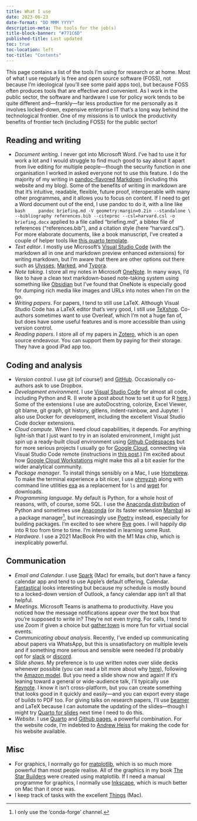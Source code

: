 ```yaml
---
title: What I use
date: 2023-06-23
date-format: "DD MMM YYYY"
description-meta: The tools for the job(s)
title-block-banner: "#771C6D"
published-title: Last updated
toc: true
toc-location: left
toc-title: "Contents"
---
```


This page contains a list of the tools I'm using for research or at home. Most of what I use regularly is free and open source software (FOSS), not because I'm ideological (you'll see some paid apps too), but because FOSS often produces tools that are effective and convenient. As I work in the public sector, the software and hardware I use for policy work tends to be quite different and—frankly—far less productive for me personally as it involves locked-down, expensive enterprise IT that's a long way behind the technological frontier. One of my missions is to unlock the productivity benefits of frontier tech (including FOSS) for the public sector!

## Reading and writing

- *Document writing*. I never got into Microsoft Word. I've had to use it for work a lot and I would struggle to find much good to say about it apart from live editing for multiple people—though the security function in one organisation I worked in asked everyone not to use this feature. I do the majority of my writing in [pandoc-flavored](http://pandoc.org/) [Markdown](https://daringfireball.net/projects/markdown/) (including this website and my blog). Some of the benefits of writing in markdown are that it's intuitive, readable, flexible, future proof, interoperable with many other programmes, and it allows you to focus on content. If I need to get a Word document out of the end, I use pandoc to do it, with a line like 
    ```bash
    pandoc briefing.md -V geometry:margin=0.2in --standalone \
    --bibliography references.bib --citeproc --csl=harvard.csl -o briefing.docx
    ```
    applied to a file called "briefing.md", a bibtex file of references ("references.bib"), and a citation style (here "harvard.csl"). For more elaborate documents, like a book manuscript, I've created a couple of helper tools like [this quarto template](https://github.com/aeturrell/cookie-cutter-quarto-book-manuscript).
- *Text editor*. I mostly use Microsoft's [Visual Studio Code](https://code.visualstudio.com/) (with the markdown all in one and markdown preview enhanced extensions) for writing markdown, but I'm aware that there are other options out there such as [Ulysses](http://ulyssesapp.com/), [Marked](http://marked2app.com/), and [Typora](https://typora.io/).
- *Note taking*. I store all my notes in Microsoft [OneNote](https://www.onenote.com/). In many ways, I'd like to have a clean text markdown-based note-taking system using something like [Obsidian](https://obsidian.md/) but I've found that OneNote is especially good for dumping rich media like images and URLs into notes when I'm on the go.
- *Writing papers*. For papers, I tend to still use LaTeX. Although Visual Studio Code has a LaTeX editor that's very good, I still use [TeXshop](https://pages.uoregon.edu/koch/texshop/). Co-authors sometimes want to use Overleaf, which I'm not a huge fan of, but does have some useful features and is more accessible than using version control.
- *Reading papers*. I store all of my papers in [Zotero](https://www.zotero.org/), which is an open source endeavour. You can support them by paying for their storage. They have a good iPad app too.

## Coding and analysis

- *Version control*. I use git (of course!) and [GitHub](https://github.com/). Occasionally co-authors ask to use Dropbox.
- *Development environment*. I use [Visual Studio Code](https://code.visualstudio.com/) for almost all code, including Python and R. (I wrote a post about how to set it up for R [here](../blog/posts/setting-up-r-in-vscode/index.md).) Some of the extensions I use are autoDocstring, colorize, Excel Viewer, git blame, git graph, git history, gitlens, indent-rainbow, and Jupyter. I also use Docker for development, including the excellent Visual Studio Code docker extensions.
- *Cloud compute*. When I need cloud capabilities, it depends. For anything light-ish that I just want to try in an isolated environment, I might just spin up a ready-built cloud environment using [Github Codespaces](https://github.com/features/codespaces) but for more serious projects I usually go for [Google Cloud](https://cloud.google.com/), connecting via Visual Studio Code remote (instructions in [this post](../blog/posts/visual-studio-code-in-the-cloud/index.md).) I'm excited about how [Google Cloud Workstations](https://cloud.google.com/workstations) might make this all a bit easier for the wider analytical community.
- *Package manager*. To install things sensibly on a Mac, I use [Homebrew](https://brew.sh/). To make the terminal experience a bit nicer, I use [ohmyzsh](https://ohmyz.sh/) along with command line utilities [exa](https://github.com/ogham/exa) as a replacement for `ls` and [wget](https://www.gnu.org/software/wget/) for downloads.
- *Programming language*. My default is Python, for a whole host of reasons, with, of course, some SQL. I use the [Anaconda distribution](https://www.anaconda.com/download) of Python and sometimes use [Anaconda](https://www.anaconda.com/) (or its faster extension [Mamba](https://github.com/mamba-org/mamba)) as a package manager[^1], but increasingly use [Poetry](https://python-poetry.org/) instead, especially for building packages. I'm excited to see where [Rye](https://rye-up.com/) goes. I will happily dip into R too from time to time. I'm interested in learning some Rust.
- *Hardware*. I use a 2021 MacBook Pro with the M1 Max chip, which is inexplicably powerful.

[^1]: I only use the 'conda-forge' channel.

## Communication

- *Email and Calendar*. I use [Spark](https://sparkmailapp.com/) (Mac) for emails, but don't have a fancy calendar app and tend to use Apple's default offering, Calendar. [Fantastical](https://flexibits.com/fantastical) looks interesting but because my schedule is mostly bound to a locked-down version of Outlook, a fancy calendar app isn't all that helpful.
- *Meetings*. Microsoft Teams is anathema to productivity. Have you noticed how the message notifications appear *over* the text box that you're supposed to write in? They're not even trying. For calls, I tend to use Zoom if given a choice but [gather.town](https://www.gather.town/) is more fun for virtual social events.
- *Communicating about analysis*. Recently, I've ended up communicating about papers via WhatsApp, but this is unsatisfactory on multiple levels and if something more serious and sensible were needed I'd probably opt for [slack](https://slack.com/intl/en-gb) or [discord](https://discord.com/).
- *Slide shows*. My preference is to use written notes over slide decks whenever possible (you can read a bit more about why [here](../blog/posts/managing-public-sector-knowledge/managing-public-sector-knowledge.qmd#notes-should-be-the-default-with-microsoft-powerpoint-presentations-only-by-exception)), following the [Amazon model](https://www.managementtoday.co.uk/why-amazon-banned-powerpoint/leadership-lessons/article/1689543). But you need a slide show now and again! If it's leaning toward a general or wide-audience talk, I'll typically use [Keynote](https://www.apple.com/uk/keynote/). I know it isn't cross-platform, but you can create something that looks good in it quickly and easily—and you can export every stage of builds to PDF too. For giving talks on research papers, I'll use [beamer](https://ctan.org/pkg/beamer) and LaTeX because I can automate the updating of the slides—though I might try [Quarto for slides](https://quarto.org/docs/presentations/) next time I need to do this.
- *Website*. I use [Quarto](https://quarto.org/) and [Github pages](https://pages.github.com/), a powerful combination. For the website code, I'm indebted to [Andrew Heiss](https://www.andrewheiss.com/) for making the code for his website available.

## Misc

- For graphics, I normally go for [matplotlib](https://matplotlib.org/), which is so much more powerful than most people realise. All of the graphics in my book [The Star Builders](../thestarbuilders/thestarbuilders.qmd) were created using matplotlib. If I need a manual programme for graphics, I normally use [Inkscape](https://inkscape.org/), which is much better on Mac than it once was.
- I keep track of tasks with the excellent [Things](https://culturedcode.com/things/) (Mac).
